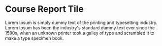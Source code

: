 

<Meta title="Reviews" />

# Course Report Tile

<Canvas>
  <Story name="Course Report Tile">
    <CourseReportTile 
      reviewTitle="Best Decision for a Real Future" 
      reviewedAt="11/20/2019"
      alumniName="Susan Ma"
      alumniTitle="Software Engineer"
      verified="true"
      overallScore="5"
      instructorScore="5"
      curriculumScore="5"
      jobAssistanceScore="5"
      reviewUrl="https://www.coursereport.com/schools/launch-academy?shared_review=22740#reviews"
    >
    Lorem Ipsum is simply dummy text of the printing and typesetting industry. Lorem Ipsum has been the industry's standard dummy text ever since the 1500s, when an unknown printer took a galley of type and scrambled it to make a type specimen book.
    </CourseReportTile>
  </Story>
</Canvas>
